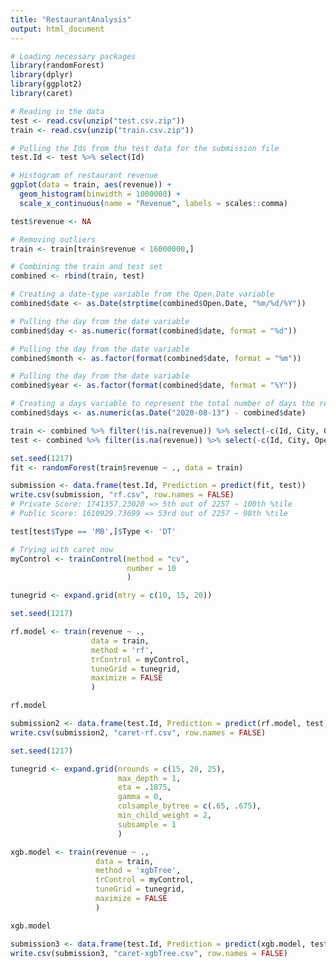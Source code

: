 ```yaml
---
title: "RestaurantAnalysis"
output: html_document
---
```


```r
# Loading necessary packages
library(randomForest)
library(dplyr)
library(ggplot2)
library(caret)
```

```r
# Reading in the data
test <- read.csv(unzip("test.csv.zip"))
train <- read.csv(unzip("train.csv.zip"))
```

```r
# Pulling the Ids from the test data for the submission file
test.Id <- test %>% select(Id)
```

```r
# Histogram of restaurant revenue
ggplot(data = train, aes(revenue)) + 
  geom_histogram(binwidth = 1000000) + 
  scale_x_continuous(name = "Revenue", labels = scales::comma)
```

```r
test$revenue <- NA

# Removing outliers
train <- train[train$revenue < 16000000,]

# Combining the train and test set
combined <- rbind(train, test)

# Creating a date-type variable from the Open.Date variable
combined$date <- as.Date(strptime(combined$Open.Date, "%m/%d/%Y"))

# Pulling the day from the date variable
combined$day <- as.numeric(format(combined$date, format = "%d"))

# Pulling the day from the date variable
combined$month <- as.factor(format(combined$date, format = "%m"))

# Pulling the day from the date variable
combined$year <- as.factor(format(combined$date, format = "%Y"))

# Creating a days variable to represent the total number of days the restaurant has been open
combined$days <- as.numeric(as.Date("2020-08-13") - combined$date)
```

```r
train <- combined %>% filter(!is.na(revenue)) %>% select(-c(Id, City, Open.Date, date))
test <- combined %>% filter(is.na(revenue)) %>% select(-c(Id, City, Open.Date, date, revenue))
```

```r
set.seed(1217) 
fit <- randomForest(train$revenue ~ ., data = train)
```

```r
submission <- data.frame(test.Id, Prediction = predict(fit, test))
write.csv(submission, "rf.csv", row.names = FALSE)
# Private Score: 1741357.23020 => 5th out of 2257 ~ 100th %tile 
# Public Score: 1610929.73699 => 53rd out of 2257 ~ 98th %tile
```

```r
test[test$Type == 'MB',]$Type <- 'DT'
```

```r
# Trying with caret now
myControl <- trainControl(method = "cv", 
                          number = 10
                          )

tunegrid <- expand.grid(mtry = c(10, 15, 20))

set.seed(1217)

rf.model <- train(revenue ~ ., 
                  data = train,
                  method = 'rf',
                  trControl = myControl, 
                  tuneGrid = tunegrid,
                  maximize = FALSE
                  ) 

rf.model
```

```r
submission2 <- data.frame(test.Id, Prediction = predict(rf.model, test))
write.csv(submission2, "caret-rf.csv", row.names = FALSE)
```

```r
set.seed(1217)

tunegrid <- expand.grid(nrounds = c(15, 20, 25),
                        max_depth = 1,
                        eta = .1875,
                        gamma = 0,
                        colsample_bytree = c(.65, .675),
                        min_child_weight = 2,
                        subsample = 1
                        )

xgb.model <- train(revenue ~ ., 
                   data = train,
                   method = 'xgbTree',
                   trControl = myControl, 
                   tuneGrid = tunegrid,
                   maximize = FALSE
                   ) 

xgb.model
```

```r
submission3 <- data.frame(test.Id, Prediction = predict(xgb.model, test))
write.csv(submission3, "caret-xgbTree.csv", row.names = FALSE)
```



